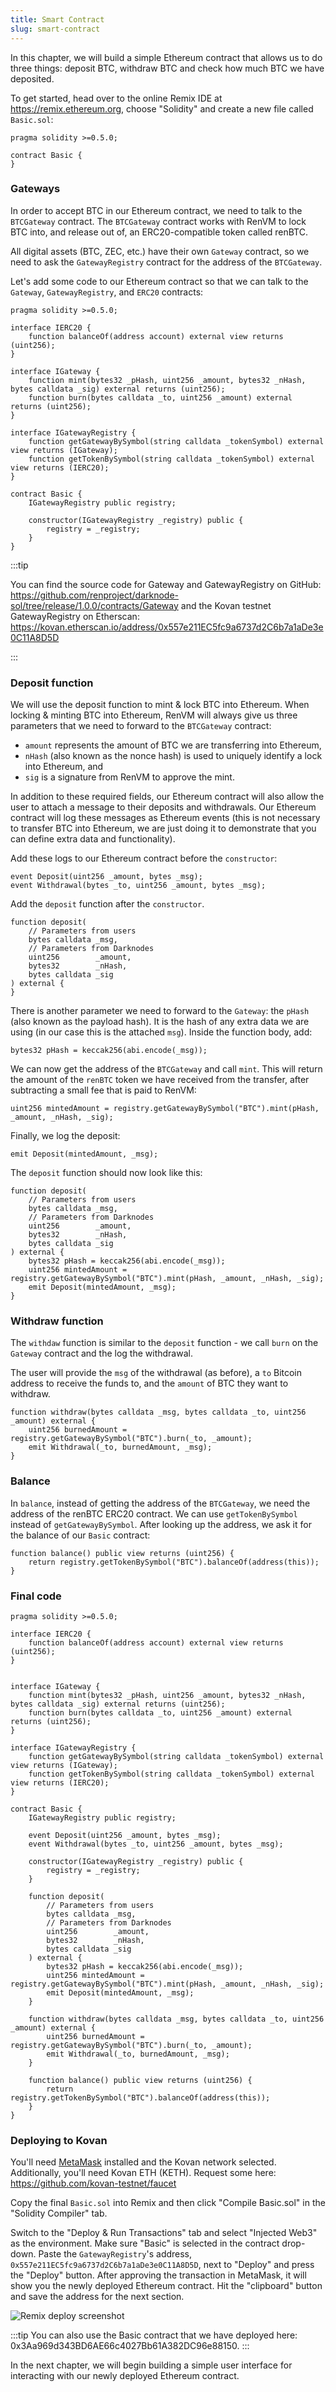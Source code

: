 ```yaml
---
title: Smart Contract
slug: smart-contract
---
```



<DocTag type={DocType.Tutorial} />

In this chapter, we will build a simple Ethereum contract that allows us to do three things: deposit BTC, withdraw BTC and check how much BTC we have deposited.

To get started, head over to the online Remix IDE at <https://remix.ethereum.org>, choose "Solidity" and create a new file called `Basic.sol`:

```solidity title="Basic.sol"
pragma solidity >=0.5.0;

contract Basic {
}
```

### Gateways

In order to accept BTC in our Ethereum contract, we need to talk to the `BTCGateway` contract. The `BTCGateway` contract works with RenVM to lock BTC into, and release out of, an ERC20-compatible token called renBTC.

All digital assets (BTC, ZEC, etc.) have their own `Gateway` contract, so we need to ask the `GatewayRegistry` contract for the address of the `BTCGateway`.

Let's add some code to our Ethereum contract so that we can talk to the `Gateway`, `GatewayRegistry`, and `ERC20` contracts:

```solidity title="Basic.sol"
pragma solidity >=0.5.0;

interface IERC20 {
    function balanceOf(address account) external view returns (uint256);
}

interface IGateway {
    function mint(bytes32 _pHash, uint256 _amount, bytes32 _nHash, bytes calldata _sig) external returns (uint256);
    function burn(bytes calldata _to, uint256 _amount) external returns (uint256);
}

interface IGatewayRegistry {
    function getGatewayBySymbol(string calldata _tokenSymbol) external view returns (IGateway);
    function getTokenBySymbol(string calldata _tokenSymbol) external view returns (IERC20);
}

contract Basic {
    IGatewayRegistry public registry;

    constructor(IGatewayRegistry _registry) public {
        registry = _registry;
    }
}
```

:::tip

You can find the source code for Gateway and GatewayRegistry on GitHub:
https://github.com/renproject/darknode-sol/tree/release/1.0.0/contracts/Gateway
and the Kovan testnet GatewayRegistry on Etherscan:
https://kovan.etherscan.io/address/0x557e211EC5fc9a6737d2C6b7a1aDe3e0C11A8D5D

:::

### Deposit function

We will use the deposit function to mint & lock BTC into Ethereum. When locking & minting BTC into Ethereum, RenVM will always give us three parameters that we need to forward to the `BTCGateway` contract:

- `amount` represents the amount of BTC we are transferring into Ethereum,
- `nHash` (also known as the nonce hash) is used to uniquely identify a lock into Ethereum, and
- `sig` is a signature from RenVM to approve the mint.

In addition to these required fields, our Ethereum contract will also allow the user to attach a message to their deposits and withdrawals. Our Ethereum contract will log these messages as Ethereum events (this is not necessary to transfer BTC into Ethereum, we are just doing it to demonstrate that you can define extra data and functionality).

Add these logs to our Ethereum contract before the `constructor`:

```solidity
event Deposit(uint256 _amount, bytes _msg);
event Withdrawal(bytes _to, uint256 _amount, bytes _msg);
```

Add the `deposit` function after the `constructor`.

```solidity
function deposit(
    // Parameters from users
    bytes calldata _msg,
    // Parameters from Darknodes
    uint256        _amount,
    bytes32        _nHash,
    bytes calldata _sig
) external {
}
```

There is another parameter we need to forward to the `Gateway`: the `pHash` (also known as the payload hash). It is the hash of any extra data we are using (in our case this is the attached `msg`). Inside the function body, add:

```solidity
bytes32 pHash = keccak256(abi.encode(_msg));
```

We can now get the address of the `BTCGateway` and call `mint`. This will return the amount of the `renBTC` token we have received from the transfer, after subtracting a small fee that is paid to RenVM:

```solidity
uint256 mintedAmount = registry.getGatewayBySymbol("BTC").mint(pHash, _amount, _nHash, _sig);
```

Finally, we log the deposit:

```solidity
emit Deposit(mintedAmount, _msg);
```

The `deposit` function should now look like this:

```solidity
function deposit(
    // Parameters from users
    bytes calldata _msg,
    // Parameters from Darknodes
    uint256        _amount,
    bytes32        _nHash,
    bytes calldata _sig
) external {
    bytes32 pHash = keccak256(abi.encode(_msg));
    uint256 mintedAmount = registry.getGatewayBySymbol("BTC").mint(pHash, _amount, _nHash, _sig);
    emit Deposit(mintedAmount, _msg);
}
```

### Withdraw function

The `withdaw` function is similar to the `deposit` function - we call `burn` on the `Gateway` contract and the log the withdrawal.

The user will provide the `msg` of the withdrawal (as before), a `to` Bitcoin address to receive the funds to, and the `amount` of BTC they want to withdraw.

```solidity
function withdraw(bytes calldata _msg, bytes calldata _to, uint256 _amount) external {
    uint256 burnedAmount = registry.getGatewayBySymbol("BTC").burn(_to, _amount);
    emit Withdrawal(_to, burnedAmount, _msg);
}
```

### Balance

In `balance`, instead of getting the address of the `BTCGateway`, we need the address of the renBTC ERC20 contract. We can use `getTokenBySymbol` instead of `getGatewayBySymbol`. After looking up the address, we ask it for the balance of our `Basic` contract:

```solidity
function balance() public view returns (uint256) {
    return registry.getTokenBySymbol("BTC").balanceOf(address(this));
}
```

### Final code

```solidity title="Basic.sol"
pragma solidity >=0.5.0;

interface IERC20 {
    function balanceOf(address account) external view returns (uint256);
}


interface IGateway {
    function mint(bytes32 _pHash, uint256 _amount, bytes32 _nHash, bytes calldata _sig) external returns (uint256);
    function burn(bytes calldata _to, uint256 _amount) external returns (uint256);
}

interface IGatewayRegistry {
    function getGatewayBySymbol(string calldata _tokenSymbol) external view returns (IGateway);
    function getTokenBySymbol(string calldata _tokenSymbol) external view returns (IERC20);
}

contract Basic {
    IGatewayRegistry public registry;

    event Deposit(uint256 _amount, bytes _msg);
    event Withdrawal(bytes _to, uint256 _amount, bytes _msg);

    constructor(IGatewayRegistry _registry) public {
        registry = _registry;
    }

    function deposit(
        // Parameters from users
        bytes calldata _msg,
        // Parameters from Darknodes
        uint256        _amount,
        bytes32        _nHash,
        bytes calldata _sig
    ) external {
        bytes32 pHash = keccak256(abi.encode(_msg));
        uint256 mintedAmount = registry.getGatewayBySymbol("BTC").mint(pHash, _amount, _nHash, _sig);
        emit Deposit(mintedAmount, _msg);
    }

    function withdraw(bytes calldata _msg, bytes calldata _to, uint256 _amount) external {
        uint256 burnedAmount = registry.getGatewayBySymbol("BTC").burn(_to, _amount);
        emit Withdrawal(_to, burnedAmount, _msg);
    }

    function balance() public view returns (uint256) {
        return registry.getTokenBySymbol("BTC").balanceOf(address(this));
    }
}
```

### Deploying to Kovan

You'll need [MetaMask](https://metamask.io) installed and the Kovan network selected. Additionally, you'll need Kovan ETH (KETH). Request some here: https://github.com/kovan-testnet/faucet

Copy the final `Basic.sol` into Remix and then click "Compile Basic.sol" in the "Solidity Compiler" tab.

Switch to the "Deploy & Run Transactions" tab and select "Injected Web3" as the environment. Make sure "Basic" is selected in the contract drop-down. Paste the `GatewayRegistry`'s address, `0x557e211EC5fc9a6737d2C6b7a1aDe3e0C11A8D5D`, next to "Deploy" and press the "Deploy" button. After approving the transaction in MetaMask, it will show you the newly deployed Ethereum contract. Hit the "clipboard" button and save the address for the next section.

![Remix deploy screenshot](/img/deploy.png)

:::tip
You can also use the Basic contract that we have deployed here: 0x3Aa969d343BD6AE66c4027Bb61A382DC96e88150.
:::

In the next chapter, we will begin building a simple user interface for interacting with our newly deployed Ethereum contract.
